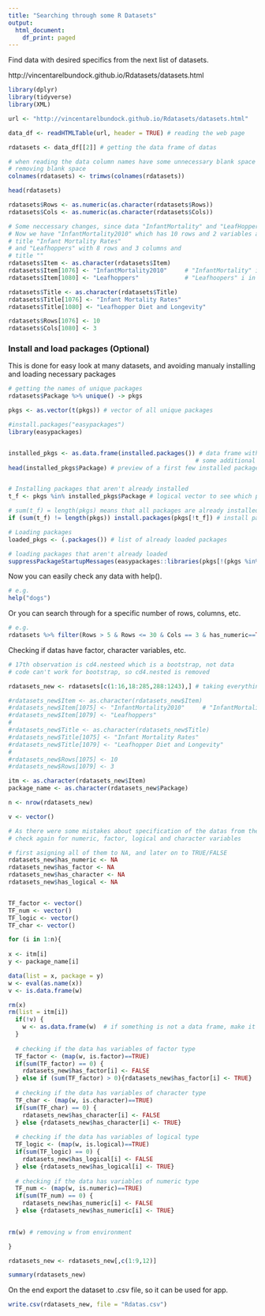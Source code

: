 ---
title: "Searching through some R Datasets"
output:
  html_document:
    df_print: paged
---

Find data with desired specifics from the next list of datasets. 

http://vincentarelbundock.github.io/Rdatasets/datasets.html

```{r}
library(dplyr)
library(tidyverse)
library(XML)

url <- "http://vincentarelbundock.github.io/Rdatasets/datasets.html"

data_df <- readHTMLTable(url, header = TRUE) # reading the web page

rdatasets <- data_df[[2]] # getting the data frame of datas 

# when reading the data column names have some unnecessary blank space 
# removing blank space
colnames(rdatasets) <- trimws(colnames(rdatasets))

head(rdatasets)
```


```{r}
rdatasets$Rows <- as.numeric(as.character(rdatasets$Rows))
rdatasets$Cols <- as.numeric(as.character(rdatasets$Cols))

# Some neccessary changes, since data "InfantMortality" and "LeafHoppers" don't exist anymore
# Now we have "InfantMortality2010" which has 10 rows and 2 variables and 
# title "Infant Mortality Rates"
# and "Leafhoppers" with 8 rows and 3 columns and 
# title ""
rdatasets$Item <- as.character(rdatasets$Item)
rdatasets$Item[1076] <- "InfantMortality2010"     # "InfantMortality" is in the 1076 row
rdatasets$Item[1080] <- "Leafhoppers"             # "Leafhoopers" i in the 1080 row

rdatasets$Title <- as.character(rdatasets$Title)
rdatasets$Title[1076] <- "Infant Mortality Rates"
rdatasets$Title[1080] <- "Leafhopper Diet and Longevity"   

rdatasets$Rows[1076] <- 10
rdatasets$Cols[1080] <- 3

```

### Install and load packages (Optional)

This is done for easy look at many datasets, and avoiding manualy installing and loading necessary packages

```{r}
# getting the names of unique packages
rdatasets$Package %>% unique() -> pkgs

pkgs <- as.vector(t(pkgs)) # vector of all unique packages 

#install.packages("easypackages")
library(easypackages)


installed_pkgs <- as.data.frame(installed.packages()) # data frame with all installed packages and 
                                                     # some additional information about packages 
head(installed_pkgs$Package) # preview of a first few installed packages' names


# Installing packages that aren't already installed 
t_f <- pkgs %in% installed_pkgs$Package # logical vector to see which packages are already installed

# sum(t_f) = length(pkgs) means that all packages are already installed
if (sum(t_f) != length(pkgs)) install.packages(pkgs[!t_f]) # install packages that aren't already installed

# Loading packages
loaded_pkgs <- (.packages()) # list of already loaded packages

# loading packages that aren't already loaded 
suppressPackageStartupMessages(easypackages::libraries(pkgs[!(pkgs %in% loaded_pkgs)]))  
```

Now you can easily check any data with help().

```{r}
# e.g.
help("dogs")
```

Or you can search through for a specific number of rows, columns, etc.

```{r}
# e.g. 
rdatasets %>% filter(Rows > 5 & Rows <= 30 & Cols == 3 & has_numeric==TRUE) %>% arrange(desc(Rows))
```







Checking if datas have factor, character variables, etc. 


```{r}

# 17th observation is cd4.nesteed which is a bootstrap, not data
# code can't work for bootstrap, so cd4.nested is removed

rdatasets_new <- rdatasets[c(1:16,18:285,288:1243),] # taking everything exept cd4.nested, Harman23.cor, Harman74.cor

#rdatasets_new$Item <- as.character(rdatasets_new$Item)
#rdatasets_new$Item[1075] <- "InfantMortality2010"     # "InfantMortality" is in the 1076 row
#rdatasets_new$Item[1079] <- "Leafhoppers"     
#
#rdatasets_new$Title <- as.character(rdatasets_new$Title)
#rdatasets_new$Title[1075] <- "Infant Mortality Rates"
#rdatasets_new$Title[1079] <- "Leafhopper Diet and Longevity"   
#
#rdatasets_new$Rows[1075] <- 10
#rdatasets_new$Rows[1079] <- 3

itm <- as.character(rdatasets_new$Item)
package_name <- as.character(rdatasets_new$Package)

n <- nrow(rdatasets_new)

v <- vector()

# As there were some mistakes about specification of the datas from the website
# check again for numeric, factor, logical and character variables

# first asigning all of them to NA, and later on to TRUE/FALSE
rdatasets_new$has_numeric <- NA
rdatasets_new$has_factor <- NA
rdatasets_new$has_character <- NA
rdatasets_new$has_logical <- NA


TF_factor <- vector()
TF_num <- vector()
TF_logic <- vector()
TF_char <- vector()

for (i in 1:n){
  
x <- itm[i]
y <- package_name[i]

data(list = x, package = y)
w <- eval(as.name(x))   
v <- is.data.frame(w)

rm(x)
rm(list = itm[i])
  if(!v) {
    w <- as.data.frame(w)  # if something is not a data frame, make it a data frame, so we can do map()
  } 
  
  # checking if the data has variables of factor type
  TF_factor <- (map(w, is.factor)==TRUE)
  if(sum(TF_factor) == 0) {
    rdatasets_new$has_factor[i] <- FALSE
  } else if (sum(TF_factor) > 0){rdatasets_new$has_factor[i] <- TRUE}
  
  # checking if the data has variables of character type
  TF_char <- (map(w, is.character)==TRUE)
  if(sum(TF_char) == 0) {
    rdatasets_new$has_character[i] <- FALSE
  } else {rdatasets_new$has_character[i] <- TRUE}
  
  # checking if the data has variables of logical type
  TF_logic <- (map(w, is.logical)==TRUE)
  if(sum(TF_logic) == 0) {
    rdatasets_new$has_logical[i] <- FALSE
  } else {rdatasets_new$has_logical[i] <- TRUE}
  
  # checking if the data has variables of numeric type
  TF_num <- (map(w, is.numeric)==TRUE)
  if(sum(TF_num) == 0) {
    rdatasets_new$has_numeric[i] <- FALSE
  } else {rdatasets_new$has_numeric[i] <- TRUE}

  
rm(w) # removing w from environment

}

rdatasets_new <- rdatasets_new[,c(1:9,12)]
```



```{r}
summary(rdatasets_new)
```


On the end export the dataset to .csv file, so it can be used for app. 

```{r}
write.csv(rdatasets_new, file = "Rdatas.csv")
```
















